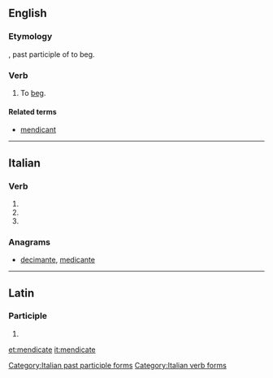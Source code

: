==English==

===Etymology===
{{etyl|la|en}} {{lena}} {{term|mendicatus}}, past participle of {{term|mendicare}} to beg.

===Verb===
{{en-verb|mendicat}}

# {{context|ambitransitive|lang=en}} To [[beg]].
#: {{rfquotek|Johnson}}

====Related terms====
* [[mendicant]]

{{Webster 1913}}

----

==Italian==

===Verb===
{{head|it|verb form}}

# {{inflection of|mendicare||2|p|pres|indc|lang=it}}
# {{inflection of|mendicare||2|p|impr|lang=it}}
# {{feminine plural of|mendicato|lang=it}}

===Anagrams===
* [[decimante#Italian|decimante]], [[medicante#Italian|medicante]]
[[Category:Italian past participle forms]]
[[Category:Italian verb forms]]

----

==Latin==

===Participle===
{{la-part-form|mendīcāte}}

# {{inflection of|mendīcātus||voc|m|s|lang=la}}

[[et:mendicate]]
[[it:mendicate]]